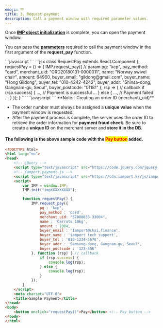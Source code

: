 ```yaml
---
emoji: 🪧
title: 3. Request payment
description: Call a payment window with required parameter values.
---
```





Once [**IMP object initialization**](2..md) is complete, you can open the payment window.

You can pass the [**parameters**](../../sdk/javascript-sdk/) required to call the payment window in the first argument of the **request\_pay** function.

<Tabs>
<Tab title="JavaScript">
```javascript
<script>
    function requestPay() {
      IMP.request_pay({ 
          pg: "kcp",
          pay_method: "card",
          merchant_uid: "ORD20180131-0000011",   // Order ID
          name: "Norway swivel chair",
          amount: 64900,                         // Number
          buyer_email: "gildong@gmail.com",
          buyer_name: "Hong Gildong",
          buyer_tel: "010-4242-4242",
          buyer_addr: "Shinsa-dong, Gangnam-gu, Seoul",
          buyer_postcode: "01181"
      }, function (rsp) { // callback
          if (rsp.success) {
              ...,
              // Payment is successful
              ...
          } else {
              ...,
              // Payment failed
              ...
          }
      });
    }
  </script>
```

</Tab>

<Tab title="React.js">
```jsx
class RequestPay extends React.Component {
    requestPay = () => {
      IMP.request_pay({ // param
        pg: "kcp",
        pay_method: "card",
        merchant_uid: "ORD20180131-0000011",
        name: "Norway swivel chair",
        amount: 64900,
        buyer_email: "gildong@gmail.com",
        buyer_name: "Hong Gildong",
        buyer_tel: "010-4242-4242",
        buyer_addr: "Shinsa-dong, Gangnam-gu, Seoul",
        buyer_postcode: "01181"
      }, rsp => { // callback
        if (rsp.success) {
          ...,
          // Payment is successful
          ...
        } else {
          ...,
          // Payment failed
          ...
        }
      });
    }
```

</Tab>

<Tab title="Vue.js">
```javascript
<script>
    export default {
      methods: {
        requestPay: function () {
          IMP.request_pay({ // param
            pg: "kcp",
            pay_method: "card",
            merchant_uid: "ORD20180131-0000011",
            name: "Norway swivel chair",
            amount: 64900,
            buyer_email: "gildong@gmail.com",
            buyer_name: "Hong Gildong",
            buyer_tel: "010-4242-4242",
            buyer_addr: "Shinsa-dong, Gangnam-gu, Seoul",
            buyer_postcode: "01181"
          }, rsp => { // callback
            if (rsp.success) {
              ...,
              // Payment is successful
              ...
            } else {
              ...,
              // Payment failed
              ...
            }
          });
        }
      }
    }
  </script>
```

</Tab>
</Tabs>

<Hint style="info">
**Note -  Creating an order ID (merchant\_uid)**

* The order number must always be assigned a **unique** **value** when the payment window is requested.
* After the payment process is complete, the server uses the order ID to retrieve the order information for **payment fraud check**. Be sure to create a **unique ID** on the merchant server and **store it in the DB**.

</Hint>

#### The following is the above sample code with the <mark style="color:red;">Pay button</mark> added.

```html title="sample.html"
<!DOCTYPE html>
<html lang="en">
<head>
    <!-- jQuery -->
    <script type="text/javascript" src="https://code.jquery.com/jquery-1.12.4.min.js" ></script>
    <!-- iamport.payment.js -->
    <script type="text/javascript" src="https://cdn.iamport.kr/js/iamport.payment-1.2.0.js"></script>
    <script>
        var IMP = window.IMP; 
        IMP.init("impXXXXXXXXX"); 

        function requestPay() {
            IMP.request_pay({
                pg : 'kcp',
                pay_method : 'card',
                merchant_uid: "57008833-33004", 
                name : 'Carrots 10kg',
                amount : 1004,
                buyer_email : 'Iamport@chai.finance',
                buyer_name : 'iamport tech support',
                buyer_tel : '010-1234-5678',
                buyer_addr : 'Samsung-dong, Gangnam-gu, Seoul',
                buyer_postcode : '123-456'
            }, function (rsp) { // callback
                if (rsp.success) {
                    console.log(rsp);
                } else {
                    console.log(rsp);
                }
            });
        }
    </script>
    <meta charset="UTF-8">
    <title>Sample Payment</title>
</head>
<body>
    <button onclick="requestPay()">Pay</button> <!-- Pay button -->
</body>
</html>
```


<Youtube videoId="Gq7r5AUoMKs" caption="Creating the Pay button for opening the payment window" />

<Codepen user="chaiport" slug="NWXrGvQ" caption="Sample payment window" />
